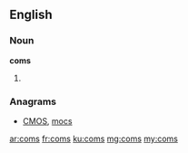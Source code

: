 ==English==

===Noun===
'''coms'''

# {{plural of|com}}

===Anagrams===
* [[CMOS#English|CMOS]], [[mocs#English|mocs]]

[[ar:coms]]
[[fr:coms]]
[[ku:coms]]
[[mg:coms]]
[[my:coms]]